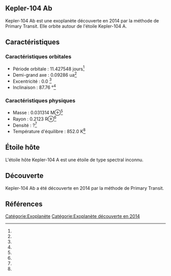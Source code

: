== Kepler-104 Ab ==

{{Infobox Exoplanète
| nom = Kepler-104 Ab
| image = 
| légende = 
| étoile = Kepler-104 A
| constellation = 
| ascension_droite = 
| déclinaison = 
| distance = ?
| type_spectral = ?
| masse = 0.031314 M⊕<ref></ref>
| rayon = 0.2123 R⊕<ref></ref>
| densité = ?<ref></ref>
| gravité = ?<ref></ref>
| température = 852.0 K<ref></ref>
| période = 11.427548 j<ref></ref>
| demi_grand_axe = 0.09286 ua<ref></ref>
| excentricité = 0.0 <ref></ref>
| inclinaison = 87.76 °<ref></ref>
| méthode_découverte = Primary Transit
| date_découverte = 2014
| statut = Confirmée
}}

Kepler-104 Ab est une exoplanète découverte en 2014 par la méthode de Primary Transit. Elle orbite autour de l'étoile Kepler-104 A.

== Caractéristiques ==

=== Caractéristiques orbitales ===
* Période orbitale : 11.427548 jours<ref></ref>
* Demi-grand axe : 0.09286 ua<ref></ref>
* Excentricité : 0.0 <ref></ref>
* Inclinaison : 87.76 °<ref></ref>

=== Caractéristiques physiques ===
* Masse : 0.031314 M⊕<ref></ref>
* Rayon : 0.2123 R⊕<ref></ref>
* Densité : ?<ref></ref>
* Température d'équilibre : 852.0 K<ref></ref>

== Étoile hôte ==

{{Infobox Étoile
| nom = Kepler-104 A
| image = 
| légende = 
| constellation = 
| ascension_droite = 
| déclinaison = 
| distance = ?
| type_spectral = ?
| magnitude_absolue = 
| magnitude_apparente = 
| masse = ?<ref></ref>
| rayon = ?<ref></ref>
| température = ?<ref></ref>
| métallicité = ?<ref></ref>
| âge = ?<ref></ref>
}}

L'étoile hôte Kepler-104 A est une étoile de type spectral inconnu.

== Découverte ==

Kepler-104 Ab a été découverte en 2014 par la méthode de Primary Transit.

== Références ==
<references />

[[Catégorie:Exoplanète]]
[[Catégorie:Exoplanète découverte en 2014]]
